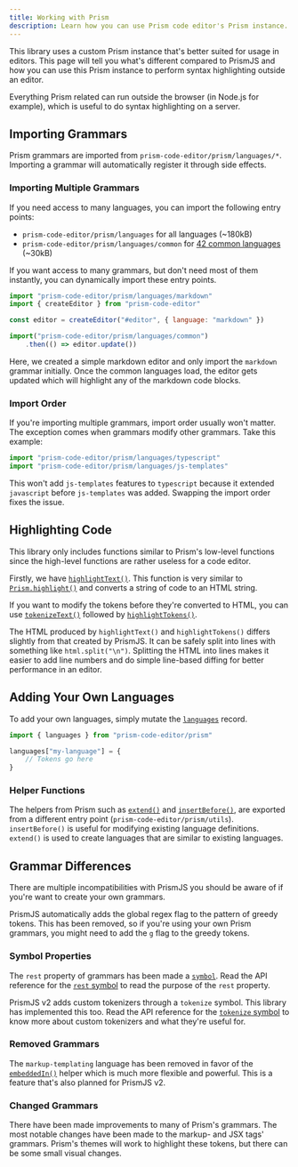 ```yaml
---
title: Working with Prism
description: Learn how you can use Prism code editor's Prism instance.
---
```



This library uses a custom Prism instance that's better suited for usage in editors. This page will tell you what's different compared to PrismJS and how you can use this Prism instance to perform syntax highlighting outside an editor.

Everything Prism related can run outside the browser (in Node.js for example), which is useful to do syntax highlighting on a server.

## Importing Grammars

Prism grammars are imported from `prism-code-editor/prism/languages/*`. Importing a grammar will automatically register it through side effects.

### Importing Multiple Grammars

If you need access to many languages, you can import the following entry points:

- `prism-code-editor/prism/languages` for all languages (~180kB)
- `prism-code-editor/prism/languages/common` for [42 common languages](https://github.com/FIameCaster/prism-code-editor/tree/main/package/src/prism/languages/common.js) (~30kB)

If you want access to many grammars, but don't need most of them instantly, you can dynamically import these entry points.

```js editor
import "prism-code-editor/prism/languages/markdown"
import { createEditor } from "prism-code-editor"

const editor = createEditor("#editor", { language: "markdown" })

import("prism-code-editor/prism/languages/common")
	.then(() => editor.update())
```

Here, we created a simple markdown editor and only import the `markdown` grammar initially. Once the common languages load, the editor gets updated which will highlight any of the markdown code blocks.

### Import Order

If you're importing multiple grammars, import order usually won't matter. The exception comes when grammars modify other grammars. Take this example:

```js editor
import "prism-code-editor/prism/languages/typescript"
import "prism-code-editor/prism/languages/js-templates"
```

This won't add `js-templates` features to `typescript` because it extended `javascript` before `js-templates` was added. Swapping the import order fixes the issue.

## Highlighting Code

This library only includes functions similar to Prism's low-level functions since the high-level functions are rather useless for a code editor.

Firstly, we have [`highlightText()`](/api-reference/prism/f-highlighttext). This function is very similar to [`Prism.highlight()`](https://prismjs.com/docs/Prism.html#.highlight) and converts a string of code to an HTML string.

If you want to modify the tokens before they're converted to HTML, you can use [`tokenizeText()`](/api-reference/prism/f-tokenizetext) followed by [`highlightTokens()`](/api-reference/prism/f-highlighttokens).

The HTML produced by `highlightText()` and `highlightTokens()` differs slightly from that created by PrismJS. It can be safely split into lines with something like `html.split("\n")`. Splitting the HTML into lines makes it easier to add line numbers and do simple line-based diffing for better performance in an editor.

## Adding Your Own Languages

To add your own languages, simply mutate the [`languages`](/api-reference/prism/v-languages) record.

```js editor
import { languages } from "prism-code-editor/prism"

languages["my-language"] = {
	// Tokens go here
}
```

### Helper Functions

The helpers from Prism such as [`extend()`](/api-reference/prism/utils/f-extend) and [`insertBefore()`](/api-reference/prism/utils/f-insertbefore), are exported from a different entry point (`prism-code-editor/prism/utils`). `insertBefore()` is useful for modifying existing language definitions. `extend()` is used to create languages that are similar to existing languages.


## Grammar Differences

There are multiple incompatibilities with PrismJS you should be aware of if you're want to create your own grammars.

PrismJS automatically adds the global regex flag to the pattern of greedy tokens. This has been removed, so if you're using your own Prism grammars, you might need to add the `g` flag to the greedy tokens.

### Symbol Properties

The `rest` property of grammars has been made a [`symbol`](https://developer.mozilla.org/en-US/docs/Web/JavaScript/Reference/Global_Objects/Symbol). Read the API reference for the [`rest` symbol](/api-reference/prism/v-rest) to read the purpose of the `rest` property.

PrismJS v2 adds custom tokenizers through a `tokenize` symbol. This library has implemented this too. Read the API reference for the [`tokenize` symbol](/api-reference/prism/v-tokenize) to know more about custom tokenizers and what they're useful for.

### Removed Grammars

The `markup-templating` language has been removed in favor of the [`embeddedIn()`](/api-reference/prism/utils/f-embeddedin) helper which is much more flexible and powerful. This is a feature that's also planned for PrismJS v2.

### Changed Grammars

There have been made improvements to many of Prism's grammars. The most notable changes have been made to the markup- and JSX tags' grammars. Prism's themes will work to highlight these tokens, but there can be some small visual changes.
